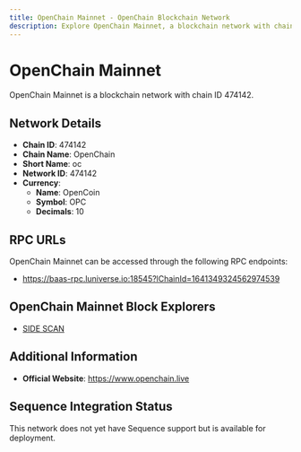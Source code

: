```yaml
--- 
title: OpenChain Mainnet - OpenChain Blockchain Network
description: Explore OpenChain Mainnet, a blockchain network with chain ID 474142. Learn about its native currency, OpenCoin, and how to interact with the network.
---
```


# OpenChain Mainnet

OpenChain Mainnet is a blockchain network with chain ID 474142.

## Network Details

- **Chain ID**: 474142
- **Chain Name**: OpenChain
- **Short Name**: oc
- **Network ID**: 474142
- **Currency**: 
  - **Name**: OpenCoin
  - **Symbol**: OPC
  - **Decimals**: 10

## RPC URLs

OpenChain Mainnet can be accessed through the following RPC endpoints:

- https://baas-rpc.luniverse.io:18545?lChainId=1641349324562974539

## OpenChain Mainnet Block Explorers

- [SIDE SCAN](https://sidescan.luniverse.io/1641349324562974539)

## Additional Information

- **Official Website**: https://www.openchain.live

## Sequence Integration Status

This network does not yet have Sequence support but is available for deployment.
